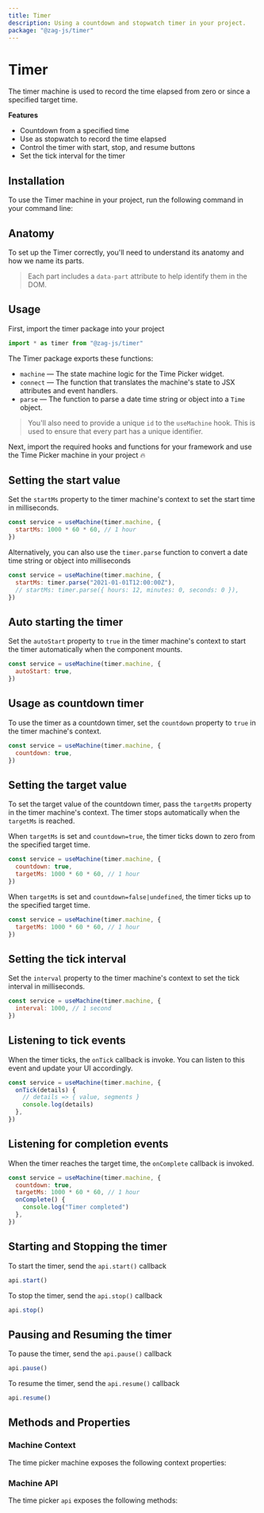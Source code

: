 ```yaml
---
title: Timer
description: Using a countdown and stopwatch timer in your project.
package: "@zag-js/timer"
---
```


# Timer

The timer machine is used to record the time elapsed from zero or since a
specified target time.

<Resources pkg="@zag-js/timer" />

<Showcase id="TimerCountdown" />

**Features**

- Countdown from a specified time
- Use as stopwatch to record the time elapsed
- Control the timer with start, stop, and resume buttons
- Set the tick interval for the timer

## Installation

To use the Timer machine in your project, run the following command in your
command line:

<CodeSnippet id="timer/installation.mdx" />

## Anatomy

To set up the Timer correctly, you'll need to understand its anatomy and how we
name its parts.

> Each part includes a `data-part` attribute to help identify them in the DOM.

<Anatomy id="timer" />

## Usage

First, import the timer package into your project

```jsx
import * as timer from "@zag-js/timer"
```

The Timer package exports these functions:

- `machine` — The state machine logic for the Time Picker widget.
- `connect` — The function that translates the machine's state to JSX attributes
  and event handlers.
- `parse` — The function to parse a date time string or object into a `Time`
  object.

> You'll also need to provide a unique `id` to the `useMachine` hook. This is
> used to ensure that every part has a unique identifier.

Next, import the required hooks and functions for your framework and use the
Time Picker machine in your project 🔥

<CodeSnippet id="timer/usage.mdx" />

## Setting the start value

Set the `startMs` property to the timer machine's context to set the start time
in milliseconds.

```jsx
const service = useMachine(timer.machine, {
  startMs: 1000 * 60 * 60, // 1 hour
})
```

Alternatively, you can also use the `timer.parse` function to convert a date
time string or object into milliseconds

```jsx
const service = useMachine(timer.machine, {
  startMs: timer.parse("2021-01-01T12:00:00Z"),
  // startMs: timer.parse({ hours: 12, minutes: 0, seconds: 0 }),
})
```

## Auto starting the timer

Set the `autoStart` property to `true` in the timer machine's context to start
the timer automatically when the component mounts.

```jsx
const service = useMachine(timer.machine, {
  autoStart: true,
})
```

## Usage as countdown timer

To use the timer as a countdown timer, set the `countdown` property to `true` in
the timer machine's context.

```jsx
const service = useMachine(timer.machine, {
  countdown: true,
})
```

## Setting the target value

To set the target value of the countdown timer, pass the `targetMs` property in
the timer machine's context. The timer stops automatically when the `targetMs`
is reached.

When `targetMs` is set and `countdown=true`, the timer ticks down to zero from
the specified target time.

```jsx
const service = useMachine(timer.machine, {
  countdown: true,
  targetMs: 1000 * 60 * 60, // 1 hour
})
```

When `targetMs` is set and `countdown=false|undefined`, the timer ticks up to
the specified target time.

```jsx
const service = useMachine(timer.machine, {
  targetMs: 1000 * 60 * 60, // 1 hour
})
```

## Setting the tick interval

Set the `interval` property to the timer machine's context to set the tick
interval in milliseconds.

```jsx
const service = useMachine(timer.machine, {
  interval: 1000, // 1 second
})
```

## Listening to tick events

When the timer ticks, the `onTick` callback is invoke. You can listen to this
event and update your UI accordingly.

```jsx
const service = useMachine(timer.machine, {
  onTick(details) {
    // details => { value, segments }
    console.log(details)
  },
})
```

## Listening for completion events

When the timer reaches the target time, the `onComplete` callback is invoked.

```jsx
const service = useMachine(timer.machine, {
  countdown: true,
  targetMs: 1000 * 60 * 60, // 1 hour
  onComplete() {
    console.log("Timer completed")
  },
})
```

## Starting and Stopping the timer

To start the timer, send the `api.start()` callback

```jsx
api.start()
```

To stop the timer, send the `api.stop()` callback

```jsx
api.stop()
```

## Pausing and Resuming the timer

To pause the timer, send the `api.pause()` callback

```jsx
api.pause()
```

To resume the timer, send the `api.resume()` callback

```jsx
api.resume()
```

## Methods and Properties

### Machine Context

The time picker machine exposes the following context properties:

<ContextTable name="timer" />

### Machine API

The time picker `api` exposes the following methods:

<ApiTable name="timer" />
